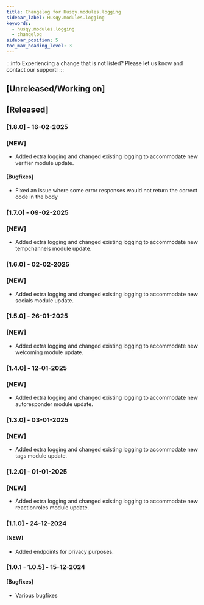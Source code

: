 ```yaml
---
title: Changelog for Husqy.modules.logging
sidebar_label: Husqy.modules.logging
keywords:
  - husqy.modules.logging
  - changelog
sidebar_position: 5
toc_max_heading_level: 3
---
```


:::info
Experiencing a change that is not listed? Please let us know and contact our support!
:::

## [Unreleased/Working on]

## [Released]

### [1.8.0] - 16-02-2025

### [NEW]

- Added extra logging and changed existing logging to accommodate new verifier module update.

#### [Bugfixes]

- Fixed an issue where some error responses would not return the correct code in the body

### [1.7.0] - 09-02-2025

### [NEW]

- Added extra logging and changed existing logging to accommodate new tempchannels module update.

### [1.6.0] - 02-02-2025

### [NEW]

- Added extra logging and changed existing logging to accommodate new socials module update.

### [1.5.0] - 26-01-2025

### [NEW]

- Added extra logging and changed existing logging to accommodate new welcoming module update.

### [1.4.0] - 12-01-2025

### [NEW]

- Added extra logging and changed existing logging to accommodate new autoresponder module update.

### [1.3.0] - 03-01-2025

### [NEW]

- Added extra logging and changed existing logging to accommodate new tags module update.

### [1.2.0] - 01-01-2025

### [NEW]

- Added extra logging and changed existing logging to accommodate new reactionroles module update.

### [1.1.0] - 24-12-2024

#### [NEW]

- Added endpoints for privacy purposes.

### [1.0.1 - 1.0.5] - 15-12-2024

#### [Bugfixes]

- Various bugfixes
